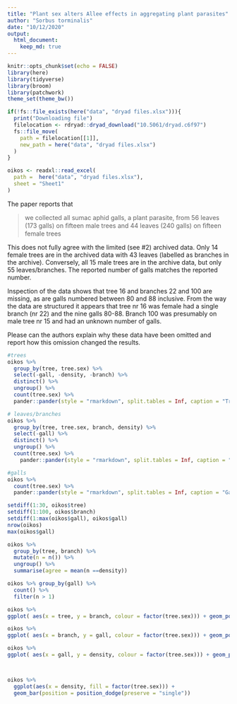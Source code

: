 ```yaml
---
title: "Plant sex alters Allee effects in aggregating plant parasites"
author: "Sorbus torminalis"
date: "10/12/2020"
output:
  html_document:
    keep_md: true
---
```

```r
knitr::opts_chunk$set(echo = FALSE)
library(here)
library(tidyverse)
library(broom)
library(patchwork)
theme_set(theme_bw())
```

```r
if(!fs::file_exists(here("data", "dryad files.xlsx"))){
  print("Downloading file")
  filelocation <- rdryad::dryad_download("10.5061/dryad.c6f97")
  fs::file_move(
    path = filelocation[[1]], 
    new_path = here("data", "dryad files.xlsx")
  ) 
}
```


```r
oikos <- readxl::read_excel(
  path =  here("data", "dryad files.xlsx"),
  sheet = "Sheet1"
)
```

The paper reports that 

> we collected all sumac aphid galls, a plant parasite, from 56 leaves (173 galls) on ﬁfteen male trees and  44 leaves (240 galls) on ﬁfteen female trees

This does not fully agree with the limited (see #2) archived data. 
Only 14 female trees are in the archived data with 43 leaves (labelled as branches in the archive). 
Conversely, all 15 male trees are in the archive data, but only 55 leaves/branches.
The reported number of galls matches the reported number.

Inspection of the data shows that tree 16 and branches 22 and 100 are missing, as are galls numbered between 80 and 88 inclusive. 
From the way the data are structured it appears that tree nr 16 was female had a single branch (nr 22) and the nine galls 80-88. 
Branch 100 was presumably on male tree nr 15 and had an unknown number of galls.

Please can the authors explain why these data have been omitted and report how this omission changed the results.


```r
#trees
oikos %>% 
  group_by(tree, tree.sex) %>% 
  select(-gall, -density, -branch) %>% 
  distinct() %>% 
  ungroup() %>% 
  count(tree.sex) %>% 
  pander::pander(style = "rmarkdown", split.tables = Inf, caption = "Trees")

# leaves/branches
oikos %>% 
  group_by(tree, tree.sex, branch, density) %>% 
  select(-gall) %>% 
  distinct() %>% 
  ungroup() %>% 
  count(tree.sex) %>% 
    pander::pander(style = "rmarkdown", split.tables = Inf, caption = "Branches/leaves")

#galls
oikos %>% 
  count(tree.sex) %>% 
  pander::pander(style = "rmarkdown", split.tables = Inf, caption = "Galls")

```

```r
setdiff(1:30, oikos$tree)
setdiff(1:100, oikos$branch)
setdiff(1:max(oikos$gall), oikos$gall)
nrow(oikos)
max(oikos$gall)
```
```r
oikos %>% 
  group_by(tree, branch) %>% 
  mutate(n = n()) %>% 
  ungroup() %>% 
  summarise(agree = mean(n ==density))

oikos %>% group_by(gall) %>% 
  count() %>% 
  filter(n > 1)
```



```r
oikos %>%  
ggplot( aes(x = tree, y = branch, colour = factor(tree.sex))) + geom_point() 

oikos %>% 
ggplot( aes(x = branch, y = gall, colour = factor(tree.sex))) + geom_point() 

oikos %>% 
ggplot( aes(x = gall, y = density, colour = factor(tree.sex))) + geom_point() 




```

```r
oikos %>% 
  ggplot(aes(x = density, fill = factor(tree.sex))) +
  geom_bar(position = position_dodge(preserve = "single"))
```


